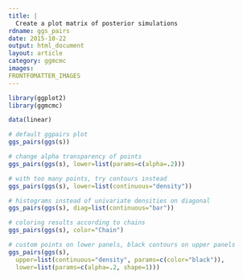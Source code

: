 ```yaml
---
title: |
  Create a plot matrix of posterior simulations
rdname: ggs_pairs
date: 2015-10-22
output: html_document
layout: article
category: ggmcmc
images:
FRONTFOMATTER_IMAGES
---
```


```r
library(ggplot2)
library(ggmcmc)
```

```r
data(linear)

# default ggpairs plot
ggs_pairs(ggs(s))

# change alpha transparency of points
ggs_pairs(ggs(s), lower=list(params=c(alpha=.2)))

# with too many points, try contours instead
ggs_pairs(ggs(s), lower=list(continuous="density"))

# histograms instead of univariate densities on diagonal
ggs_pairs(ggs(s), diag=list(continuous="bar"))

# coloring results according to chains
ggs_pairs(ggs(s), color="Chain")

# custom points on lower panels, black contours on upper panels
ggs_pairs(ggs(s),
  upper=list(continuous="density", params=c(color="black")),
  lower=list(params=c(alpha=.2, shape=1)))



```